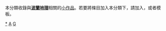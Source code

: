 {{Catnav|頁面分類|地理|地理小作品|歐洲地理小作品}}
{{Catnav|頁面分類|地理|各大洲地理|欧洲地理|歐洲地理小作品}}
{{Catnav|頁面分類|地理|各國地理|波兰地理}}
{{Catnav|頁面分類|各種主題的頁面分類|按國家分類|各國地理|波兰地理}}
{{hidden category}}
{{WPSS-cat}}
本分類收錄與'''[[波蘭地理|波蘭地理]]'''相關的[[Wikipedia:小作品|小作品]]。若要將條目加入本分類下，請加入'''{{tl|Poland-geo-stub}}'''，或者'''{{tl|波蘭地理小作品}}'''模板。

[[Category:波蘭地理|*]]
[[Category:欧洲地理小作品|A]]
[[Category:波蘭小作品|G]]